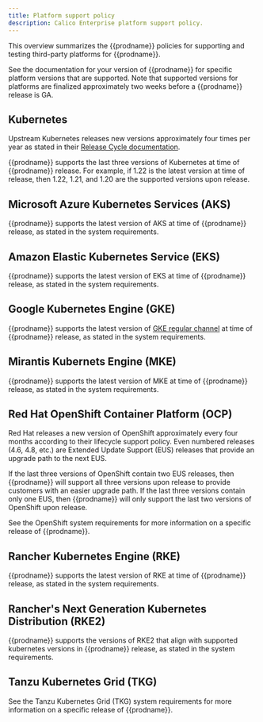 ```yaml
---
title: Platform support policy
description: Calico Enterprise platform support policy.
---
```


This overview summarizes the {{prodname}} policies for supporting and testing third-party platforms for {{prodname}}.

See the documentation for your version of {{prodname}} for specific platform versions that are supported. Note that supported versions for platforms are finalized approximately two weeks before a {{prodname}} release is GA.

## Kubernetes

Upstream Kubernetes releases new versions approximately four times per year as stated in their [Release Cycle documentation](https://kubernetes.io/releases/release/).

{{prodname}} supports the last three versions of Kubernetes at time of {{prodname}} release. For example, if 1.22 is the latest version at time of release, then 1.22, 1.21, and 1.20 are the supported versions upon release.

## Microsoft Azure Kubernetes Services (AKS)

{{prodname}} supports the latest version of AKS at time of {{prodname}} release, as stated in the system requirements.

## Amazon Elastic Kubernetes Service (EKS)

{{prodname}} supports the latest version of EKS at time of {{prodname}} release, as stated in the system requirements.

## Google Kubernetes Engine (GKE)

{{prodname}} supports the latest version of [GKE regular channel](https://cloud.google.com/kubernetes-engine/docs/concepts/release-channels) at time of {{prodname}} release, as stated in the system requirements.

## Mirantis Kubernets Engine (MKE)

{{prodname}} supports the latest version of MKE at time of {{prodname}} release, as stated in the system requirements.

## Red Hat OpenShift Container Platform (OCP)

Red Hat releases a new version of OpenShift approximately every four months according to their lifecycle support policy. Even numbered releases (4.6, 4.8, etc.) are Extended Update Support (EUS) releases that provide an upgrade path to the next EUS.

If the last three versions of OpenShift contain two EUS releases, then {{prodname}} will support all three versions upon release to provide customers with an easier upgrade path. If the last three versions contain only one EUS, then {{prodname}} will only support the last two versions of OpenShift upon release.

See the OpenShift system requirements for more information on a specific release of {{prodname}}.

## Rancher Kubernetes Engine (RKE)

{{prodname}} supports the latest version of RKE at time of {{prodname}} release, as stated in the system requirements.

## Rancher's Next Generation Kubernetes Distribution (RKE2)

{{prodname}} supports the versions of RKE2 that align with supported kubernetes versions in {{prodname}} release, as stated in the system requirements.

## Tanzu Kubernetes Grid (TKG)

See the Tanzu Kubernetes Grid (TKG) system requirements for more information on a specific release of {{prodname}}.
